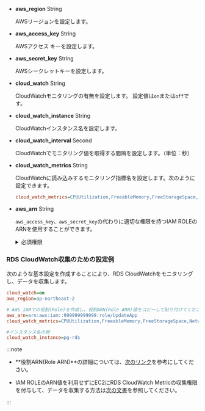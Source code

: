 -   **aws_region** <span class='type'>String</span>

    AWSリージョンを設定します。

-   **aws_access_key** <span class='type'>String</span>

    AWSアクセス キーを設定します。

-   **aws_secret_key** <span class='type'>String</span>

    AWSシークレットキーを設定します。

-   **cloud_watch** <span class='type'>String</span>

    CloudWatchモニタリングの有無を設定します。 設定値は`on`または`off`です。

-   **cloud_watch_instance** <span class='type'>String</span>

    CloudWatchインスタンス名を設定します。

-   **cloud_watch_interval** <span class='type'>Second</span>

    CloudWatchでモニタリング値を取得する間隔を設定します。（単位：秒）

-   **cloud_watch_metrics** <span class='type'>String</span>

    CloudWatchに読み込みするモニタリング指標名を設定します。次のように設定できます。

    ```ini
    cloud_watch_metrics=CPUUtilization,FreeableMemory,FreeStorageSpace,NetworkTransmitThroughput,NetworkReceiveThroughput
    ```

-   **aws_arn** <span class='type'>String</span>

    `aws_access_key`、`aws_secret_key`の代わりに適切な権限を持つIAM ROLEのARNを使用することができます。

    <details>
    <summary>必須権限</summary>

    ROLEは、次の権限(Policy)が必要です。

    | 権限                                | 権限内容                               |
    | --------------------------------- | ---------------------------------- |
    | rds:DescribeDBInstances           | インスタンスクラスの情報収集                     |
    | rds:DescribeDBClusters            | autoscale使用時クラスターの情報収集             |
    | rds:DescribeDBLogFiles            | CloudWatchログ収集                     |
    | rds:DownloadDBLogFilePortion      | CloudWatchログ収集                     |
    | ec2:DescribeInstanceTypes         | インスタンスクラスに該当するcpu個数収集              |
    | elasticache:DescribeCacheClusters | elasticacheを利用する場合時、インスタンスクラスの情報収集 |
    | cloudwatch:ListMetrics            | CloudWatch指標一覧収集                   |
    | cloudwatch:GetMetricStatistics    | CloudWatch指標値の収集                   |
    | logs:DescribeLogStreams           | CloudWatchログ収集(掲示されたログ機能を使用する場合)   |
    | logs:GetLogEvents                 | CloudWatchログ収集(掲示されたログ機能を使用する場合)   |

    </details>

### RDS CloudWatch収集のための設定例

次のような基本設定を作成することにより、RDS CloudWatchをモニタリングし、データを収集します。

```ini title='whatap.conf'
cloud_watch=on
aws_region=ap-northeast-2

# AWS IAMでの役割(Role)を作成し、役割ARN(Role ARN)値をコピーして貼り付けてください。
aws_arn=arn:aws:iam::999999999999:role/UpdateApp
cloud_watch_metrics=CPUUtilization,FreeableMemory,FreeStorageSpace,NetworkTransmitThroughput,NetworkReceiveThroughput

#インスタンス名の例
cloud_watch_instance=pg-rds 
```

:::note

-   **役割ARN(Role ARN)**の詳細については、[次のリンク](https://docs.aws.amazon.com/IAM/latest/UserGuide/tutorial_cross-account-with-roles.html)を参考にしてください。

-   IAM ROLEのARN値を利用せずにEC2にRDS CloudWatch Metricの収集権限を付与して、データを収集する方法は[次の文書](../reference/cloudwatch-metric-guide)を参照してください。

:::
